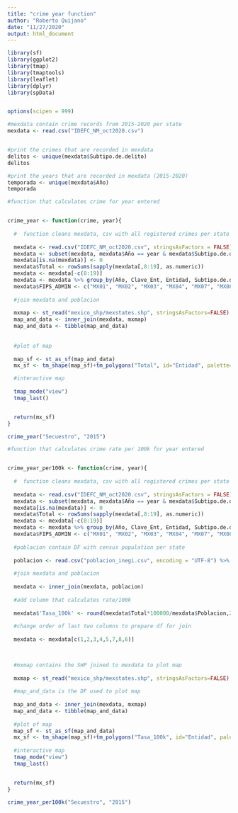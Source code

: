 ---
title: "crime year function"
author: "Roberto Quijano"
date: "11/27/2020"
output: html_document
---

```{r}
library(sf)
library(ggplot2)
library(tmap)
library(tmaptools)
library(leaflet)
library(dplyr)
library(spData)


options(scipen = 999)

#mexdata contain crime records from 2015-2020 per state
mexdata <- read.csv("IDEFC_NM_oct2020.csv")


#print the crimes that are recorded in mexdata
delitos <- unique(mexdata$Subtipo.de.delito)
delitos

#print the years that are recorded in mexdata (2015-2020)
temporada <- unique(mexdata$Año)
temporada
```


```{r}
#function that calculates crime for year entered


crime_year <- function(crime, year){
  
  #  function cleans mexdata, csv with all registered crimes per state per year
  
  mexdata <- read.csv("IDEFC_NM_oct2020.csv", stringsAsFactors = FALSE)
  mexdata <- subset(mexdata, mexdata$Año == year & mexdata$Subtipo.de.delito == crime)
  mexdata[is.na(mexdata)] <- 0
  mexdata$Total <- rowSums(sapply(mexdata[,8:19], as.numeric))
  mexdata <- mexdata[-c(8:19)]
  mexdata <- mexdata %>% group_by(Año, Clave_Ent, Entidad, Subtipo.de.delito) %>% summarise(Total=sum(Total))
  mexdata$FIPS_ADMIN <- c("MX01", "MX02", "MX03", "MX04", "MX07", "MX08", "MX05", "MX06", "MX09", "MX10", "MX11", "MX12", "MX13", "MX14", "MX15", "MX16", "MX17", "MX18", "MX19", "MX20", "MX21", "MX22", "MX23", "MX24", "MX25", "MX26", "MX27", "MX28", "MX29", "MX30", "MX31", "MX32")
  
  #join mexdata and poblacion
  
  mxmap <- st_read("mexico_shp/mexstates.shp", stringsAsFactors=FALSE)
  map_and_data <- inner_join(mexdata, mxmap)
  map_and_data <- tibble(map_and_data)
  
  
  #plot of map
  
  map_sf <- st_as_sf(map_and_data)
  mx_sf <- tm_shape(map_sf)+tm_polygons("Total", id="Entidad", palette="Greens")

  #interactive map
  
  tmap_mode("view")
  tmap_last()


  return(mx_sf)
}

```

```{r}
crime_year("Secuestro", "2015")
```



```{r}

#function that calculates crime rate per 100k for year entered 


crime_year_per100k <- function(crime, year){
  
  #  function cleans mexdata, csv with all registered crimes per state per year
  
  mexdata <- read.csv("IDEFC_NM_oct2020.csv", stringsAsFactors = FALSE)
  mexdata <- subset(mexdata, mexdata$Año == year & mexdata$Subtipo.de.delito == crime)
  mexdata[is.na(mexdata)] <- 0
  mexdata$Total <- rowSums(sapply(mexdata[,8:19], as.numeric))
  mexdata <- mexdata[-c(8:19)]
  mexdata <- mexdata %>% group_by(Año, Clave_Ent, Entidad, Subtipo.de.delito) %>% summarise(Total=sum(Total))
  mexdata$FIPS_ADMIN <- c("MX01", "MX02", "MX03", "MX04", "MX07", "MX08", "MX05", "MX06", "MX09", "MX10", "MX11", "MX12", "MX13", "MX14", "MX15", "MX16", "MX17", "MX18", "MX19", "MX20", "MX21", "MX22", "MX23", "MX24", "MX25", "MX26", "MX27", "MX28", "MX29", "MX30", "MX31", "MX32")
  
  #poblacion contain DF with census population per state
  
  poblacion <- read.csv("poblacion_inegi.csv", encoding = "UTF-8") %>% rename(Entidad = X.U.FEFF.Entidad)
  
  #join mexdata and poblacion
  
  mexdata <- inner_join(mexdata, poblacion)
  
  #add column that calculates rate/100k
  
  mexdata$'Tasa_100k' <- round(mexdata$Total*100000/mexdata$Poblacion,2)
  
  #change order of last two columns to prepare df for join
  
  mexdata <- mexdata[c(1,2,3,4,5,7,8,6)]


  
  #mxmap contains the SHP joined to mexdata to plot map
  
  mxmap <- st_read("mexico_shp/mexstates.shp", stringsAsFactors=FALSE)
  
  #map_and_data is the DF used to plot map
  
  map_and_data <- inner_join(mexdata, mxmap)
  map_and_data <- tibble(map_and_data)
  
  #plot of map
  map_sf <- st_as_sf(map_and_data)
  mx_sf <- tm_shape(map_sf)+tm_polygons("Tasa_100k", id="Entidad", palette="Greens")
  
  #interactive map
  tmap_mode("view")
  tmap_last()


  return(mx_sf)
}


```

```{r}
crime_year_per100k("Secuestro", "2015")
```


```{r}
```